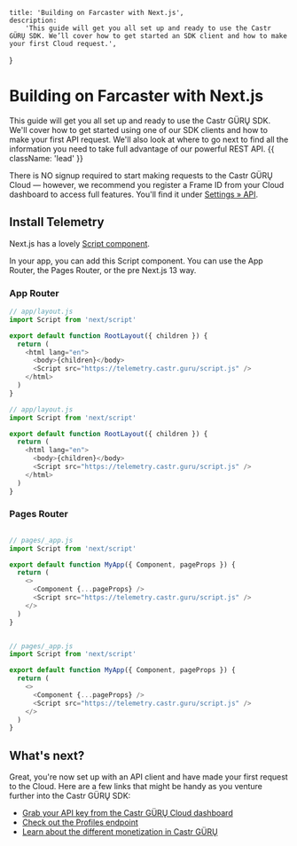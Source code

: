     title: 'Building on Farcaster with Next.js',
    description:
        'This guide will get you all set up and ready to use the Castr GÜRŲ SDK. We’ll cover how to get started an SDK client and how to make your first Cloud request.',
}

# Building on Farcaster with Next.js

This guide will get you all set up and ready to use the Castr GÜRŲ SDK.
We'll cover how to get started using one of our SDK clients and how to make your first API request.
We'll also look at where to go next to find all the information you need to take full advantage of our powerful REST API. {{ className: 'lead' }}

<Note>

There is NO signup required to start making requests to the Castr GÜRŲ Cloud
— however, we recommend you register a Frame ID from your Cloud dashboard to access full features.
You'll find it under [Settings &raquo; API](#).

</Note>


## Install Telemetry

Next.js has a lovely [Script component](https://nextjs.org/docs/pages/building-your-application/optimizing/scripts).

In your app, you can add this Script component.
You can use the App Router, the Pages Router, or the pre Next.js 13 way.

### App Router

<CodeGroup>

```js
// app/layout.js
import Script from 'next/script'

export default function RootLayout({ children }) {
  return (
    <html lang="en">
      <body>{children}</body>
      <Script src="https://telemetry.castr.guru/script.js" />
    </html>
  )
}
```

```ts
// app/layout.js
import Script from 'next/script'

export default function RootLayout({ children }) {
  return (
    <html lang="en">
      <body>{children}</body>
      <Script src="https://telemetry.castr.guru/script.js" />
    </html>
  )
}
```

</CodeGroup>

### Pages Router

<CodeGroup>

```js

// pages/_app.js
import Script from 'next/script'

export default function MyApp({ Component, pageProps }) {
  return (
    <>
      <Component {...pageProps} />
      <Script src="https://telemetry.castr.guru/script.js" />
    </>
  )
}
```

```ts

// pages/_app.js
import Script from 'next/script'

export default function MyApp({ Component, pageProps }) {
  return (
    <>
      <Component {...pageProps} />
      <Script src="https://telemetry.castr.guru/script.js" />
    </>
  )
}
```

</CodeGroup>


## What's next?

Great, you're now set up with an API client and have made your first request to the Cloud.
Here are a few links that might be handy as you venture further into the Castr GÜRŲ SDK:

- [Grab your API key from the Castr GÜRŲ Cloud dashboard](#)
- [Check out the Profiles endpoint](/profiles)
- [Learn about the different monetization in Castr GÜRŲ](/monetize)
